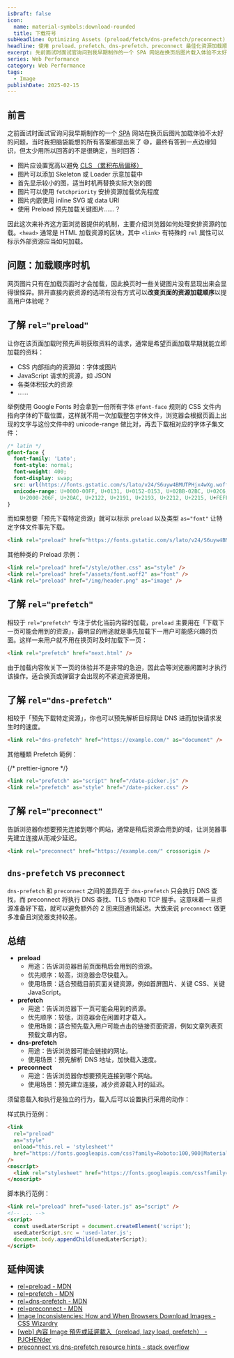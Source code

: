 ```yaml
---
isDraft: false
icon:
  name: material-symbols:download-rounded
  title: 下载符号
subHeadline: Optimizing Assets (preload/fetch/dns-prefetch/preconnect)
headline: 使用 preload、prefetch、dns-prefetch、preconnect 最佳化资源加载顺序！
excerpt: 先前面试时面试官询问到我早期制作的一个 SPA 网站在换页后图片载入体验不太好的问题，当时我把脑袋能想的所有答案都提出来了😅，最终有答到一点边缘知识，但太少用所以回答的不是很确定，因此这次来补齐这方面浏览器提供的机制，主要介绍浏览器如何处理安排资源的加载。
series: Web Performance
category: Web Performance
tags:
  - Image
publishDate: 2025-02-15
---
```


## 前言

之前面试时面试官询问我早期制作的一个 <abbr title="Single Page App">SPA</abbr> 网站在换页后图片加载体验不太好的问题，当时我把脑袋能想的所有答案都提出来了 😅，最终有答到一点边缘知识，但太少用所以回答的不是很确定，当时回答：

- 图片应设置宽高以避免 [<abbr title="Cumulative Layout Shift">CLS</abbr> （累积布局偏移）](https://www.webdong.dev/zh-cn/post/all-the-performance-metrics-you-need-to-know/#cls---%E7%B4%AF%E7%A7%AF%E5%B8%83%E5%B1%80%E5%81%8F%E7%A7%BB-)
- 图片可以添加 Skeleton 或 Loader 示意加载中
- 首先显示较小的图，适当时机再替换实际大张的图
- 图片可以使用 `fetchpriority` 安排资源加载优先程度
- 图片内嵌使用 inline SVG 或 data URI
- 使用 Preload 预先加载关键图片……？

因此这次来补齐这方面浏览器提供的机制，主要介绍浏览器如何处理安排资源的加载。`<head>` 通常是 HTML 加载资源的区块，其中 `<link>` 有特殊的 `rel` 属性可以标示外部资源应当如何加载。

## 问题：加载顺序时机

网页图片只有在加载页面时才会加载，因此换页时一些关键图片没有显现出来会显得很怪异。排开直接内嵌资源的选项有没有方式可以**改变页面的资源加载顺序**以提高用户体验呢？

## 了解 `rel="preload"`

让你在该页面加载时预先声明获取资料的请求，通常是希望页面加载早期就能立即加载的资料：

- CSS 内部指向的资源如：字体或图片
- JavaScript 请求的资源，如 JSON
- 各类体积较大的资源
- ……

举例使用 Google Fonts 时会拿到一份所有字体 `@font-face` 规则的 CSS 文件内指向字体的下载位置，这样就不用一次加载整包字体文件，浏览器会根据页面上出现的文字与这份文件中的 unicode-range 做比对，再去下载相对应的字体子集文件：

```css
/* latin */
@font-face {
  font-family: 'Lato';
  font-style: normal;
  font-weight: 400;
  font-display: swap;
  src: url(https://fonts.gstatic.com/s/lato/v24/S6uyw4BMUTPHjx4wXg.woff2) format('woff2');
  unicode-range: U+0000-00FF, U+0131, U+0152-0153, U+02BB-02BC, U+02C6, U+02DA, U+02DC, U+0304, U+0308, U+0329,
    U+2000-206F, U+20AC, U+2122, U+2191, U+2193, U+2212, U+2215, U+FEFF, U+FFFD;
}
```

而如果想要「预先下载特定资源」就可以标示 `preload` 以及类型 `as="font"` 让特定字体文件事先下载。

```html
<link rel="preload" href="https://fonts.gstatic.com/s/lato/v24/S6uyw4BMUTPHjx4wXg.woff2" as="font" crossorigin />
```

其他种类的 Preload 示例：

```html
<link rel="preload" href="/style/other.css" as="style" />
<link rel="preload" href="/assets/font.woff2" as="font" />
<link rel="preload" href="/img/header.png" as="image" />
```

## 了解 `rel="prefetch"`

相较于 `rel="prefetch"` 专注于优化当前内容的加载，`preload` 主要用在「下载下一页可能会用到的资源」，最明显的用途就是事先加载下一用户可能感兴趣的页面。这样一来用户就不用在换页时及时加载下一页：

```html
<link rel="prefetch" href="next.html" />
```

由于加载内容攸关下一页的体验并不是非常的急迫，因此会等浏览器闲置时才执行该操作。适合换页或弹窗才会出现的不紧迫资源使用。

## 了解 `rel="dns-prefetch"`

相较于「预先下载特定资源」，你也可以预先解析目标网址 DNS 进而加快请求发生时的速度。

```html
<link rel="dns-prefetch" href="https://example.com/" as="document" />
```

其他種類 Prefetch 範例：

{/* prettier-ignore */}
```html
<link rel="prefetch" as="script" href="/date-picker.js" />
<link rel="prefetch" as="style" href="/date-picker.css" />
```

## 了解 `rel="preconnect"`

告訴浏览器你想要预先连接到哪个网站，通常是稍后资源会用到的域，让浏览器事先建立连接从而减少延迟。

```html
<link rel="preconnect" href="https://example.com/" crossorigin />
```

## `dns-prefetch` vs `preconnect`

`dns-prefetch` 和 `preconnect` 之间的差异在于 `dns-prefetch` 只会执行 DNS 查找，而 preconnect 将执行 DNS 查找、TLS 协商和 TCP 握手。这意味着一旦资源准备好下载，就可以避免额外的 2 回来回通讯延迟。大致来说 `preconnect` 做更多准备且浏览器支持较差。

## 总结

- **preload**
  - 用途：告诉浏览器目前页面稍后会用到的资源。
  - 优先顺序：较高，浏览器会尽快载入。
  - 使用场景：适合预载目前页面关键资源，例如首屏图片、关键 CSS、关键 JavaScript。
- **prefetch**
  - 用途：告诉浏览器下一页可能会用到的资源。
  - 优先顺序：较低，浏览器会在闲置时才载入。
  - 使用场景：适合预先载入用户可能点击的链接页面资源，例如文章列表页预载文章内容。
- **dns-prefetch**
  - 用途：告诉浏览器可能会链接的网址。
  - 使用场景：预先解析 DNS 地址，加快载入速度。
- **preconnect**
  - 用途：告诉浏览器你想要预先连接到哪个网站。
  - 使用场景：预先建立连接，减少资源载入时的延迟。

须留意载入和执行是独立的行为，载入后可以设置执行采用的动作：

样式执行范例：

```html
<link
  rel="preload"
  as="style"
  onload="this.rel = 'stylesheet'"
  href="https://fonts.googleapis.com/css?family=Roboto:100,900|Material+Icons"
/>
<noscript>
  <link rel="stylesheet" href="https://fonts.googleapis.com/css?family=Roboto:400,600|Material+Icons" />
</noscript>
```

脚本执行范例：

```html
<link rel="preload" href="used-later.js" as="script" />
<!-- ... -->
<script>
  const usedLaterScript = document.createElement('script');
  usedLaterScript.src = 'used-later.js';
  document.body.appendChild(usedLaterScript);
</script>
```

## 延伸阅读

- [rel=preload - MDN](https://developer.mozilla.org/en-US/docs/Web/HTML/Attributes/rel/preload)
- [rel=prefetch - MDN](https://developer.mozilla.org/en-US/docs/Web/HTML/Attributes/rel/prefetch)
- [rel=dns-prefetch - MDN](https://developer.mozilla.org/en-US/docs/Web/HTML/Attributes/rel/dns-prefetch)
- [rel=preconnect - MDN](https://developer.mozilla.org/en-US/docs/Web/HTML/Attributes/rel/preconnect)
- [Image Inconsistencies: How and When Browsers Download Images - CSS Wizardry](https://csswizardry.com/2018/06/image-inconsistencies-how-and-when-browsers-download-images/)
- [[web] 內容 Image 預先或延遲載入（preload, lazy load, prefetch） - PJCHENder](https://pjchender.dev/webdev/web-preload-lazyload/#%E5%9C%96%E7%89%87%E7%9B%B8%E9%97%9C-image-related)
- [preconnect vs dns-prefetch resource hints - stack overflow](https://stackoverflow.com/questions/47273743/preconnect-vs-dns-prefetch-resource-hints)
